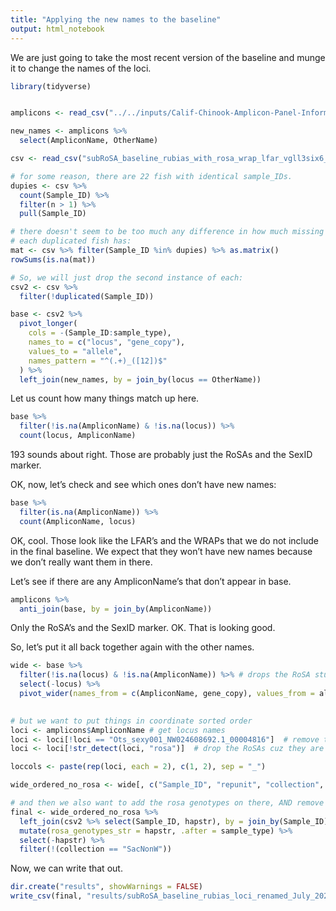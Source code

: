 ```yaml
---
title: "Applying the new names to the baseline"
output: html_notebook
---
```



We are just going to take the most recent version of the 
baseline and munge it to change the names of the loci.
```r
library(tidyverse)


amplicons <- read_csv("../../inputs/Calif-Chinook-Amplicon-Panel-Information.csv")

new_names <- amplicons %>%
  select(AmpliconName, OtherName)

csv <- read_csv("subRoSA_baseline_rubias_with_rosa_wrap_lfar_vgll3six6_and_mixture_28JUN2024.csv")

# for some reason, there are 22 fish with identical sample_IDs.  
dupies <- csv %>%
  count(Sample_ID) %>%
  filter(n > 1) %>%
  pull(Sample_ID)

# there doesn't seem to be too much any difference in how much missing data each copy of
# each duplicated fish has:
mat <- csv %>% filter(Sample_ID %in% dupies) %>% as.matrix()
rowSums(is.na(mat))

# So, we will just drop the second instance of each:
csv2 <- csv %>%
  filter(!duplicated(Sample_ID))

base <- csv2 %>%
  pivot_longer(
    cols = -(Sample_ID:sample_type),
    names_to = c("locus", "gene_copy"),
    values_to = "allele",
    names_pattern = "^(.+)_([12])$"
  ) %>%
  left_join(new_names, by = join_by(locus == OtherName))

```

Let us count how many things match up here.
```r
base %>%
  filter(!is.na(AmpliconName) & !is.na(locus)) %>%
  count(locus, AmpliconName)

```

193 sounds about right.  Those are probably just the RoSAs and the SexID marker. 

OK, now, let's check and see which ones don't have new names:

```r
base %>%
  filter(is.na(AmpliconName)) %>%
  count(AmpliconName, locus)
```
OK, cool.  Those look like the LFAR's and the WRAPs that we do not include in the
final baseline.  We expect that they won't have new names
because we don't really want them in there.  

Let's see if there are any AmpliconName's that don't appear in base.

```r
amplicons %>%
  anti_join(base, by = join_by(AmpliconName))
```
Only the RoSA's and the SexID marker.  OK.  That is looking good. 

So, let's put it all back together again with the other names.
```r
wide <- base %>%
  filter(!is.na(locus) & !is.na(AmpliconName)) %>% # drops the RoSA stuff
  select(-locus) %>%
  pivot_wider(names_from = c(AmpliconName, gene_copy), values_from = allele, names_sep = "_")
  

# but we want to put things in coordinate sorted order
loci <- amplicons$AmpliconName # get locus names
loci <- loci[!loci == "Ots_sexy001_NW024608692.1_00004816"]  # remove the sexID locus, cuz we don't have it
loci <- loci[!str_detect(loci, "rosa")]  # drop the RoSAs cuz they are in there as the genotype string

loccols <- paste(rep(loci, each = 2), c(1, 2), sep = "_")

wide_ordered_no_rosa <- wide[, c("Sample_ID", "repunit", "collection", "sample_type", loccols)]

# and then we also want to add the rosa genotypes on there, AND remove the SacNonW fish
final <- wide_ordered_no_rosa %>%
  left_join(csv2 %>% select(Sample_ID, hapstr), by = join_by(Sample_ID)) %>%
  mutate(rosa_genotypes_str = hapstr, .after = sample_type) %>%
  select(-hapstr) %>%
  filter(!(collection == "SacNonW"))
```

Now, we can write that out.

```r
dir.create("results", showWarnings = FALSE)
write_csv(final, "results/subRoSA_baseline_rubias_loci_renamed_July_2024.csv")
```
